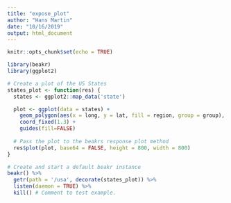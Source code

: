 ```yaml
---
title: "expose_plot"
author: "Hans Martin"
date: "10/16/2019"
output: html_document
---
```


```r
knitr::opts_chunk$set(echo = TRUE)
```

```r
library(beakr)
library(ggplot2)

# Create a plot of the US States
states_plot <- function(res) {
  states <- ggplot2::map_data('state')

  plot <- ggplot(data = states) + 
    geom_polygon(aes(x = long, y = lat, fill = region, group = group), color = "white") + 
    coord_fixed(1.3) +
    guides(fill=FALSE) 
  
  # Pass the plot to the beakrs response plot method 
  res$plot(plot, base64 = FALSE, height = 800, width = 800)
}

# Create and start a default beakr instance
beakr() %>% 
  getr(path = '/usa', decorate(states_plot)) %>% 
  listen(daemon = TRUE) %>% 
  kill() # Comment to test example.
```
